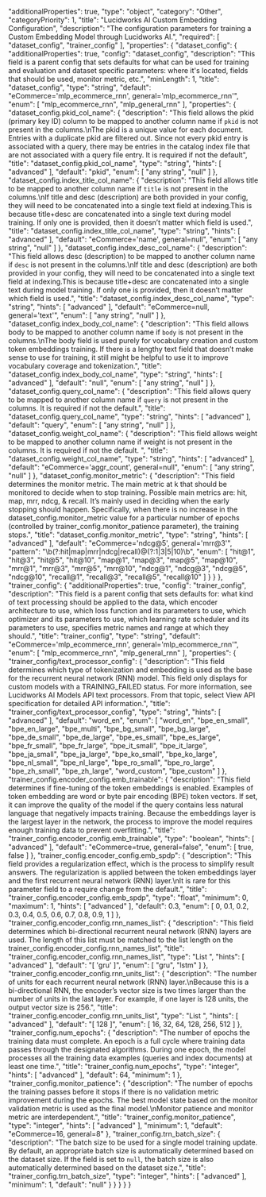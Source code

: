   "additionalProperties": true,
  "type": "object",
  "category": "Other",
  "categoryPriority": 1,
  "title": "Lucidworks AI Custom Embedding Configuration",
  "description": "The configuration parameters for training a Custom Embedding Model through Lucidworks AI.",
  "required": [
    "dataset_config",
    "trainer_config"
  ],
  "properties": {
    "dataset_config": {
      "additionalProperties": true,
      "config": "dataset_config",
      "description": "This field is a parent config that sets defaults for what can be used for training and evaluation and dataset specific parameters: where it's located, fields that should be used, monitor metric, etc.",
      "minLength": 1,
      "title": "dataset_config",
      "type": "string",
      "default": "eCommerce='mlp_ecommerce_rnn', general='mlp_ecommerce_rnn'",
      "enum": [
        "mlp_ecommerce_rnn",
        "mlp_general_rnn"
      ],
      "properties": {
        "dataset_config.pkid_col_name": {
          "description": "This field allows the pkid (primary key ID) column to be mapped to another column name if `pkid` is not present in the columns.\nThe pkid is a unique value for each document. Entries with a duplicate pkid are filtered out. Since not every pkid entry is associated with a query, there may be entries in the catalog index file that are not associated with a query file entry. It is required if not the default",
          "title": "dataset_config.pkid_col_name",
          "type": "string",
          "hints": [
            "advanced"
          ],
          "default": "pkid",
          "enum": [
            "any string",
            "null"
          ]
        },
        "dataset_config.index_title_col_name": {
          "description": "This field allows title to be mapped to another column name if `title` is not present in the columns.\nIf title and desc (description) are both provided in your config, they will need to be concatenated into a single text field at indexing.This is because title+desc are concatenated into a single text during model training. If only one is provided, then it doesn’t matter which field is used.",
          "title": "dataset_config.index_title_col_name",
          "type": "string",
          "hints": [
            "advanced"
          ],
          "default": "eCommerce='name', general=null",
          "enum": [
            "any string",
            "null"
          ]
        },
        "dataset_config.index_desc_col_name": {
          "description": "This field allows desc (description) to be mapped to another column name if `desc` is not present in the columns.\nIf title and desc (description) are both provided in your config, they will need to be concatenated into a single text field at indexing.This is because title+desc are concatenated into a single text during model training. If only one is provided, then it doesn’t matter which field is used.",
          "title": "dataset_config.index_desc_col_name",
          "type": "string",
          "hints": [
            "advanced"
          ],
          "default": "eCommerce=null, general='text'",
          "enum": [
            "any string",
            "null"
          ]
        },
        "dataset_config.index_body_col_name": {
          "description": "This field allows body to be mapped to another column name if `body` is not present in the columns.\nThe body field is used purely for vocabulary creation and custom token embeddings training. If there is a lengthy text field that doesn’t make sense to use for training, it still might be helpful to use it to improve vocabulary coverage and tokenization.",
          "title": "dataset_config.index_body_col_name",
          "type": "string",
          "hints": [
            "advanced"
          ],
          "default": "null",
          "enum": [
            "any string",
            "null"
          ]
        },
        "dataset_config.query_col_name": {
          "description": "This field allows query to be mapped to another column name if `query` is not present in the columns. It is required if not the default.",
          "title": "dataset_config.query_col_name",
          "type": "string",
          "hints": [
            "advanced"
          ],
          "default": "query",
          "enum": [
            "any string",
            "null"
          ]
        },
        "dataset_config.weight_col_name": {
          "description": "This field allows weight to be mapped to another column name if weight is not present in the columns. It is required if not the default. ",
          "title": "dataset_config.weight_col_name",
          "type": "string",
          "hints": [
            "advanced"
          ],
          "default": "eCommerce='aggr_count', general=null",
          "enum": [
            "any string",
            "null"
          ]
        },
        "dataset_config.monitor_metric": {
          "description": "This field determines the monitor metric. The main metric at k that should be monitored to decide when to stop training. Possible main metrics are: hit, map, mrr, ndcg, & recall. It’s mainly used in deciding when the early stopping should happen. Specifically, when there is no increase in the dataset_config.monitor_metric value for a particular number of epochs (controlled by trainer_config.monitor_patience parameter), the training stops.",
          "title": "dataset_config.monitor_metric",
          "type": "string",
          "hints": [
            "advanced"
          ],
          "default": "eCommerce='ndcg@5', general='mrr@3'",
          "pattern": "\b(?:hit|map|mrr|ndcg|recall)@(?:1|3|5|10)\b",
          "enum": [
            "hit@1",
            "hit@3",
            "hit@5",
            "hit@10",
            "map@1",
            "map@3",
            "map@5",
            "map@10",
            "mrr@1",
            "mrr@3",
            "mrr@5",
            "mrr@10",
            "ndcg@1",
            "ndcg@3",
            "ndcg@5",
            "ndcg@10",
            "recall@1",
            "recall@3",
            "recall@5",
            "recall@10"
          ]
        }
      }
    },
    "trainer_config": {
      "additionalProperties": true,
      "config": "trainer_config",
      "description": "This field is a parent config that sets defaults for: what kind of text processing should be applied to the data, which encoder architecture to use, which loss function and its parameters to use, which optimizer and its parameters to use, which learning rate scheduler and its parameters to use, specifies metric names and range at which they should.",
      "title": "trainer_config",
      "type": "string",
      "default": "eCommerce='mlp_ecommerce_rnn', general='mlp_ecommerce_rnn'",
      "enum": [
        "mlp_ecommerce_rnn",
        "mlp_general_rnn"
      ],
      "properties": {
        "trainer_config/text_processor_config": {
          "description": "This field determines which type of tokenization and embedding is used as the base for the recurrent neural network (RNN) model. This field only displays for custom models with a TRAINING_FAILED status. For more information, see Lucidworks AI Models API text processors. From that topic, select View API specification for detailed API information.",
          "title": "trainer_config/text_processor_config",
          "type": "string",
          "hints": [
            "advanced"
          ],
          "default": "word_en",
          "enum": [
            "word_en",
            "bpe_en_small",
            "bpe_en_large",
            "bpe_multi",
            "bpe_bg_small",
            "bpe_bg_large",
            "bpe_de_small",
            "bpe_de_large",
            "bpe_es_small",
            "bpe_es_large",
            "bpe_fr_small",
            "bpe_fr_large",
            "bpe_it_small",
            "bpe_it_large",
            "bpe_ja_small",
            "bpe_ja_large",
            "bpe_ko_small",
            "bpe_ko_large",
            "bpe_nl_small",
            "bpe_nl_large",
            "bpe_ro_small",
            "bpe_ro_large",
            "bpe_zh_small",
            "bpe_zh_large",
            "word_custom",
            "bpe_custom"
          ]
        },
        "trainer_config.encoder_config.emb_trainable": {
          "description": "This field determines if fine-tuning of the token embeddings is enabled. Examples of token embedding are word or byte pair encoding (BPE) token vectors. If set, it can improve the quality of the model if the query contains less natural language that negatively impacts training. Because the embeddings layer is the largest layer in the network, the process to improve the model requires enough training data to prevent overfitting.",
          "title": "trainer_config.encoder_config.emb_trainable",
          "type": "boolean",
          "hints": [
            "advanced"
          ],
          "default": "eCommerce=true, general=false",
          "enum": [
            true,
            false
          ]
        },
        "trainer_config.encoder_config.emb_spdp": {
          "description": "This field provides a regularization effect, which is the process to simplify result answers. The regularization is applied between the token embeddings layer and the first recurrent neural network (RNN) layer.\nIt is rare for this parameter field to a require change from the default.",
          "title": "trainer_config.encoder_config.emb_spdp",
          "type": "float",
          "minimum": 0,
          "maximum": 1,
          "hints": [
            "advanced"
          ],
          "default": 0.3,
          "enum": [
            0,
            0.1,
            0.2,
            0.3,
            0.4,
            0.5,
            0.6,
            0.7,
            0.8,
            0.9,
            1
          ]
        },
        "trainer_config.encoder_config.rnn_names_list": {
          "description": "This field determines which bi-directional recurrent neural network (RNN) layers are used. The length of this list must be matched to the list length on the trainer_config.encoder_config.rnn_names_list",
          "title": "trainer_config.encoder_config.rnn_names_list",
          "type": "List <string>",
          "hints": [
            "advanced"
          ],
          "default": "[ 'gru' ]",
          "enum": [
            "gru",
            "lstm"
          ]
        },
        "trainer_config.encoder_config.rnn_units_list": {
          "description": "The number of units for each recurrent neural network (RNN) layer.\nBecause this is a bi-directional RNN, the encoder’s vector size is two times larger than the number of units in the last layer. For example, if one layer is 128 units, the output vector size is 256.",
          "title": "trainer_config.encoder_config.rnn_units_list",
          "type": "List <integer>",
          "hints": [
            "advanced"
          ],
          "default": "[ 128 ]",
          "enum": [
            16,
            32,
            64,
            128,
            256,
            512
          ]
        },
        "trainer_config.num_epochs": {
          "description": "The number of epochs the training data must complete. An epoch is a full cycle where training data passes through the designated algorithms. During one epoch, the model processes all the training data examples (queries and index documents) at least one time.",
          "title": "trainer_config.num_epochs",
          "type": "integer",
          "hints": [
            "advanced"
          ],
          "default": 64,
          "minimum": 1
        },
        "trainer_config.monitor_patience": {
          "description": "The number of epochs the training passes before it stops if there is no validation metric improvement during the epochs. The best model state based on the monitor validation metric is used as the final model.\nMonitor patience and monitor metric are interdependent.",
          "title": "trainer_config.monitor_patience",
          "type": "integer",
          "hints": [
            "advanced"
          ],
          "minimum": 1,
          "default": "eCommerce=16, general=8"
        },
        "trainer_config.trn_batch_size": {
          "description": "The batch size to be used for a single model training update. By default, an appropriate batch size is automatically determined based on the dataset size. If the field is set to `null`, the batch size is also automatically determined based on the dataset size.",
          "title": "trainer_config.trn_batch_size",
          "type": "integer",
          "hints": [
            "advanced"
          ],
          "minimum": 1,
          "default": "null"
        }
      }
    }
  }
}

